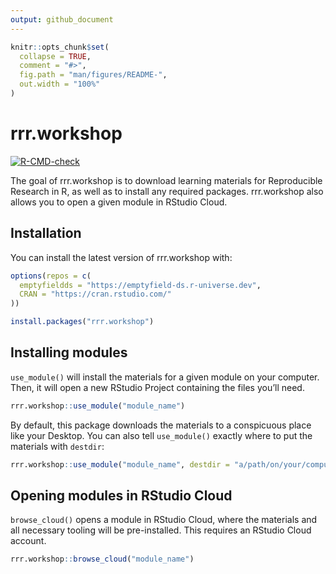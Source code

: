 ```yaml
---
output: github_document
---
```


<!-- README.md is generated from README.Rmd. Please edit that file -->

```r
knitr::opts_chunk$set(
  collapse = TRUE,
  comment = "#>",
  fig.path = "man/figures/README-",
  out.width = "100%"
)
```

# rrr.workshop

<!-- badges: start -->
[![R-CMD-check](https://github.com/emptyfield-ds/rrr.workshop/workflows/R-CMD-check/badge.svg)](https://github.com/emptyfield-ds/rrr.workshop/actions)
<!-- badges: end -->

The goal of rrr.workshop is to download learning materials for Reproducible Research in R, as well as to install any required packages. rrr.workshop also allows you to open a given module in RStudio Cloud.

## Installation

You can install the latest version of rrr.workshop with:

``` r
options(repos = c(
  emptyfieldds = "https://emptyfield-ds.r-universe.dev",
  CRAN = "https://cran.rstudio.com/"
))

install.packages("rrr.workshop")
```

## Installing modules

`use_module()` will install the materials for a given module on your computer. Then, it will open a new RStudio Project containing the files you'll need.

``` r
rrr.workshop::use_module("module_name")
```

By default, this package downloads the materials to a conspicuous place like your Desktop. You can also tell `use_module()` exactly where to put the materials with `destdir`:

``` r
rrr.workshop::use_module("module_name", destdir = "a/path/on/your/computer")
```

## Opening modules in RStudio Cloud

`browse_cloud()` opens a module in RStudio Cloud, where the materials and all necessary tooling will be pre-installed. This requires an RStudio Cloud account.

``` r
rrr.workshop::browse_cloud("module_name")
```


